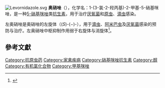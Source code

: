 {{medical}}
{{Drugbox
|IUPAC_name = 1-chloro-3-(2-methyl-5-nitro-1''H''-imidazol-1-yl)propan-2-ol<br>1-氯-3-(2-甲基-5-硝基-1''H''-咪唑-1-基)丙-2-醇
| image = Ornidazole.svg
| CAS_number=16773-42-5
| CAS_number_Ref = {{cascite|correct|??}}
| ATC_prefix = G01
| ATC_suffix = AF06
| ATC_supplemental = {{ATC|J01|XD03}} {{ATC|P01|AB03}} {{ATCvet|P51|AA03}}
| PubChem = 28061
| DrugBank_Ref = {{drugbankcite|correct|drugbank}}
| ChemSpiderID_Ref = {{chemspidercite|correct|chemspider}}
| ChemSpiderID = 26102
| ChEMBL_Ref = {{ebicite|changed|EBI}}
| ChEMBL = 1449676
| UNII_Ref = {{fdacite|correct|FDA}}
| UNII = 62XCK0G93T
| KEGG_Ref = {{keggcite|correct|kegg}}
| KEGG = D05274
| ChEBI_Ref = {{ebicite|changed|EBI}}
| ChEBI = 75176
|smiles = Cc1ncc([N+]([O-])=O)n1CC(O)CCl
| C=7 | H=10 | Cl=1 | N=3 | O=3
| molecular_weight = 219.625
| bioavailability= 
| metabolism = 被肝脏代谢，通过尿液和粪便排泄
| elimination_half-life=
| excretion = 单剂口服时85％在5天内消除 - 尿液 (63%)；粪便 (22%)
| pregnancy_category =
| legal_status = 
| routes_of_administration = 口服
}}
[[File:Levornidazole.svg|thumb]]
'''奥硝唑'''（{{lang|en|Ornidazole}}），化学名：1-(3-氯-2-羟丙基)-2-甲基-5-硝基咪唑，是一种[[5-硝基咪唑|5-硝基咪唑]]类[[抗生素|抗生素]]，用于治疗[[厌氧菌|厌氧菌]]和[[原虫|原虫]]、[[滴虫|滴虫]]感染。

左奥硝唑是奥硝唑的左旋体（(''S'')-(−)-），用于[[滴虫|滴虫]]、[[阿米巴虫|阿米巴虫]]及[[厌氧菌|厌氧菌]]感染的预防与治疗。左奥硝唑中枢抑制作用弱于右旋体与消旋体<ref>{{Cite web |url=http://app1.sfda.gov.cn/datasearch/face3/content.jsp?tableId=25&tableName=TABLE25&tableView=%E5%B7%A6%E5%A5%A5%E7%A1%9D%E5%94%91%E6%B0%AF%E5%8C%96%E9%92%A0%E6%B3%A8%E5%B0%84%E6%B6%B2&Id=187352 |title=国药准字H20090295：左奥硝唑氯化钠注射液 |access-date=2020-04-10 |archive-url=https://web.archive.org/web/20190916184943/http://app1.sfda.gov.cn/datasearch/face3/content.jsp?tableId=25&tableName=TABLE25&tableView=%E5%B7%A6%E5%A5%A5%E7%A1%9D%E5%94%91%E6%B0%AF%E5%8C%96%E9%92%A0%E6%B3%A8%E5%B0%84%E6%B6%B2&Id=187352 |archive-date=2019-09-16 |dead-url=yes }}</ref>。

==參考文獻==
{{reflist}}

{{核酸合成抑制剂类抗生素}}
{{妇科抗感染药和防腐剂}}
{{Agents against amoebozoa|state=autocollapse}}
{{Pharm-stub}}

[[Category:抗原虫药|Category:抗原虫药]]
[[Category:家禽疾病|Category:家禽疾病]]
[[Category:硝基咪唑抗生素|Category:硝基咪唑抗生素]]
[[Category:醇|Category:醇]]
[[Category:有机氯化合物|Category:有机氯化合物]]
[[Category:甲基咪唑|Category:甲基咪唑]]